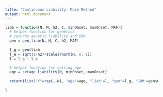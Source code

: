 ```yaml
---
title: "Continuous Liability: Main Method"
output: html_document
---
```


```r
liab = function(N, M, h2, C, minOnset, maxOnset, MAF){
  # helper function for genetics
  # returns genetic liability and GRM
  gen = gen_liab(N, M, C, h2, MAF)
  
  l_g = gen$liab
  l_e = sqrt(1-h2)*scale(rnorm(N, 0, 1))
  l = l_g + l_e

  # helper function for setting age
  age = setage_liability(N, minOnset, maxOnset)
  
  return(list("Y"=rep(1,N), "age"=age, "liab"=l, "gen"=l_g, "GRM"=gen$GRM))
  
}
```
